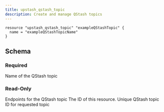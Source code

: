 ```yaml
---
title: upstash_qstash_topic
description: Create and manage QStash topics
---
```


<RequestExample>

```hcl example.tf
resource "upstash_qstash_topic" "exampleQStashTopic" {
  name = "exampleQStashTopicName"
}
```

</RequestExample>

## Schema

### Required

<ParamField query="name" type="string" required>
  Name of the QStash topic
</ParamField>

### Read-Only

<ResponseField name="endpoints" type="list(map(string))">
  Endpoints for the QStash topic
</ResponseField>

<ResponseField name="id" type="string">
  The ID of this resource.
</ResponseField>

<ResponseField name="topic_id" type="string">
  Unique QStash topic ID for requested topic
</ResponseField>
